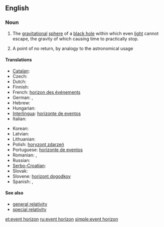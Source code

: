 {{wikipedia}}
==English==

===Noun===
{{en-noun|sg=[[event]] [[horizon]]}}

# {{astronomy}} The [[gravitational]] [[sphere]] of a [[black hole]] within which even [[light]] cannot escape, the gravity of which causing time to practically stop.
# A point of no return, by analogy to the astronomical usage

====Translations====
{{trans-top|gravitational sphere within which light cannot escape}}
* [[Catalan]]: {{t|ca|horitzó d'esdeveniments|m}}
* Czech: {{t-|cs|horizont událostí|m}}
* Dutch: {{t|nl|waarnemingshorizon}}
* Finnish: {{t-|fi|tapahtumahorisontti}}
* French: [[horizon des événements]] {{m}}
* German: {{t+|de|Ereignishorizont|m}},  {{t|de|Ereignishorizont|m}}
* Hebrew: {{t|he|אופק אירועים|sc=Hebr}}
* Hungarian: {{t|hu|eseményhorizont}}
* [[Interlingua]]: [[horizonte de eventos]]
* Italian: {{t|it|orizzonte degli eventi|m}}
{{trans-mid}}
* Korean: {{t|ko|사상의 지평선|tr=sasang'ui jiphjeoseon|sc=Kore}}
* Latvian: {{t|lv|notikumu horizonts|m}}
* Lithuanian: {{t|lt|įvykių horizontas|m}}
* Polish: [[horyzont zdarzeń]] {{m}}
* Portuguese: [[horizonte de eventos]] {{m}}
* Romanian: {{t|ro|orizontul evenimentelor}},  {{t|ro|orizont de evenimente}}
* Russian: {{t|ru|горизонт событий|m|tr=gorizónt sobýtij|sc=Cyrl}}
* [[Serbo-Croatian]]: {{t|sh|horizont događaja}}
* Slovak: {{t|sk|horizont udalostí}}
* Slovene: [[horizont dogodkov]] {{m}}
* Spanish: {{t|es|horizonte de sucesos|m}},  {{t|es|horizonte de eventos|m}}
{{trans-bottom}}

====See also====
*[[general relativity]]
*[[special relativity]]

[[et:event horizon]]
[[ru:event horizon]]
[[simple:event horizon]]